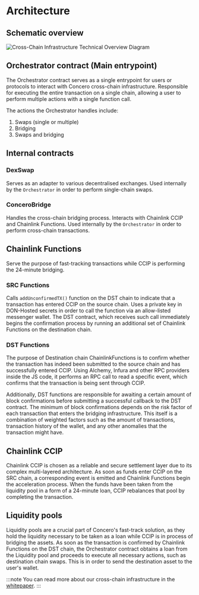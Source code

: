 # Architecture
## Schematic overview
![Cross-Chain Infrastructure Technical Overview Diagram](/cross-chain-infrastructure-technical-overview.jpg)

## Orchestrator contract (Main entrypoint)
The Orchestrator contract serves as a single entrypoint for users or protocols to interact with Concero cross-chain infrastructure.
Responsible for executing the entire transaction on a single chain, allowing a user to perform multiple actions with a single function call.

The actions the Orchestrator handles include:
1. Swaps (single or multiple)
2. Bridging
3. Swaps and bridging

## Internal contracts
### DexSwap

Serves as an adapter to various decentralised exchanges. Used internally by the `Orchestrator` in order to perform single-chain swaps.

### ConceroBridge

Handles the cross-chain bridging process. Interacts with Chainlink CCIP and Chainlink Functions. Used internally by the `Orchestrator` in order to perform cross-chain transactions.

## Chainlink Functions

Serve the purpose of fast-tracking transactions while CCIP is performing the 24-minute bridging.

### SRC Functions

Calls `addUnconfirmedTX()` function on the DST chain to indicate that a transaction has entered CCIP on the source chain. Uses a private key in DON-Hosted secrets in order to call the function via an allow-listed messenger wallet. The DST contract, which receives such call immediately begins the confirmation process by running an additional set of Chainlink Functions on the destination chain.

### DST Functions

The purpose of Destination chain ChainlinkFunctions is to confirm whether the transaction has indeed been submitted to the source chain and has successfully entered CCIP. Using Alchemy, Infura and other RPC providers inside the JS code, it performs an RPC call to read a specific event, which confirms that the transaction is being sent through CCIP.

Additionally, DST functions are responsible for awaiting a certain amount of block confirmations before submitting a successful callback to the DST contract. The minimum of block confirmations depends on the risk factor of each transaction that enters the bridging infrastructure. This itself is a combination of weighted factors such as the amount of transactions, transaction history of the wallet, and any other anomalies that the transaction might have.

## Chainlink CCIP

Chainlink CCIP is chosen as a reliable and secure settlement layer due to its complex multi-layered architecture. As soon as funds enter CCIP on the SRC chain, a corresponding event is emitted and Chainlink Functions begin the acceleration process. When the funds have been taken from the liquidity pool in a form of a 24-minute loan, CCIP rebalances that pool by completing the transaction.

## Liquidity pools

Liquidity pools are a crucial part of Concero's fast-track solution, as they hold the liquidity necessary to be taken as a loan while CCIP is in process of bridging the assets. As soon as the transaction is confirmed by Chainlink Functions on the DST chain, the Orchestrator contract obtains a loan from the Liquidity pool and proceeds to execute all necessary actions, such as destination chain swaps. This is in order to send the destination asset to the user's wallet.

:::note
You can read more about our cross-chain infrastructure in the [whitepaper](https://www.concero.io/whitepaper.pdf).
:::
